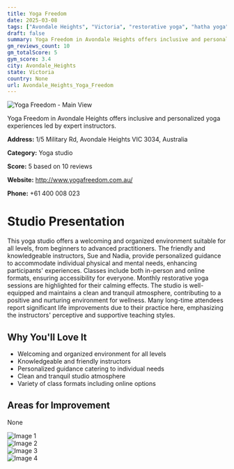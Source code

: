 ```yaml
---
title: Yoga Freedom
date: 2025-03-08
tags: ["Avondale Heights", "Victoria", "restorative yoga", "hatha yoga", "yoga for all levels", "inclusive", "calming atmosphere", "Avondale Heights"]  
draft: false
summary: Yoga Freedom in Avondale Heights offers inclusive and personalized yoga experiences led by expert instructors.
gm_reviews_count: 10
gm_totalScore: 5
gym_score: 3.4
city: Avondale_Heights
state: Victoria
country: None
url: Avondale_Heights_Yoga_Freedom
---
```


<div className="aspect-[16/9] relative my-8">
  <img 
    src="https://lh5.googleusercontent.com/p/AF1QipOUQJxD6Pm2vaX0Y_jFD6EJUk9B6NEOAMpEafBI=w1920-h1080-k-no"
    alt="Yoga Freedom - Main View"
    className="object-cover absolute inset-0 w-full h-full rounded-lg"
  />
</div>

Yoga Freedom in Avondale Heights offers inclusive and personalized yoga experiences led by expert instructors.

**Address:** 1/5 Military Rd, Avondale Heights VIC 3034, Australia

**Category:** Yoga studio

**Score:** 5 based on 10 reviews

**Website:** http://www.yogafreedom.com.au/

**Phone:** +61 400 008 023

# Studio Presentation

This yoga studio offers a welcoming and organized environment suitable for all levels, from beginners to advanced practitioners. The friendly and knowledgeable instructors, Sue and Nadia, provide personalized guidance to accommodate individual physical and mental needs, enhancing participants' experiences. Classes include both in-person and online formats, ensuring accessibility for everyone. Monthly restorative yoga sessions are highlighted for their calming effects. The studio is well-equipped and maintains a clean and tranquil atmosphere, contributing to a positive and nurturing environment for wellness. Many long-time attendees report significant life improvements due to their practice here, emphasizing the instructors' perceptive and supportive teaching styles.


## Why You'll Love It

- Welcoming and organized environment for all levels
- Knowledgeable and friendly instructors
- Personalized guidance catering to individual needs
- Clean and tranquil studio atmosphere
- Variety of class formats including online options

## Areas for Improvement

None

<div className="grid grid-cols-1 xl:grid-cols-2 gap-4 my-8">
<div className="aspect-[4/3] relative"><img src="https://lh5.googleusercontent.com/p/AF1QipNB_oWCz3VJpBGaRvWfx7Z5nQ2-imsIvIHrULCo=w1920-h1080-k-no" alt="Image 1" className="object-cover absolute inset-0 w-full h-full rounded-lg" /></div>
<div className="aspect-[4/3] relative"><img src="https://lh5.googleusercontent.com/p/AF1QipO2FZhxlE_RNfErMMtQaxWZSR1vRG6kTWURWYKJ=w1920-h1080-k-no" alt="Image 2" className="object-cover absolute inset-0 w-full h-full rounded-lg" /></div>
<div className="aspect-[4/3] relative"><img src="https://lh5.googleusercontent.com/p/AF1QipPAEgxMy9i83ptKoHSbjd2yLSngq4aCFc9BU-Xs=w1920-h1080-k-no" alt="Image 3" className="object-cover absolute inset-0 w-full h-full rounded-lg" /></div>
<div className="aspect-[4/3] relative"><img src="https://streetviewpixels-pa.googleapis.com/v1/thumbnail?panoid=JmBOLgBhCyxaQctAFbzhEw&cb_client=maps_sv.tactile.gps&w=203&h=100&yaw=247.47853&pitch=0&thumbfov=100" alt="Image 4" className="object-cover absolute inset-0 w-full h-full rounded-lg" /></div>
</div>